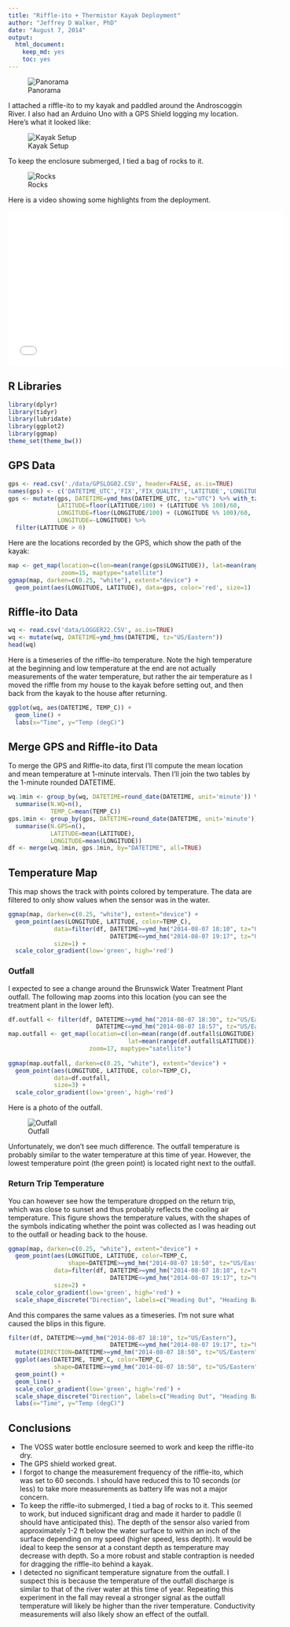 ```yaml
---
title: "Riffle-ito + Thermistor Kayak Deployment"
author: "Jeffrey D Walker, PhD"
date: "August 7, 2014"
output:
  html_document:
    keep_md: yes
    toc: yes
---
```


![Panorama](img/panorama.jpg)

I attached a riffle-ito to my kayak and paddled around the Androscoggin River. I also had an Arduino Uno with a GPS Shield logging my location. Here's what it looked like:

![Kayak Setup](img/kayak.jpg)

To keep the enclosure submerged, I tied a bag of rocks to it.

![Rocks](img/rocks.jpg)

Here is a video showing some highlights from the deployment.

<iframe width="560" height="315" src="//www.youtube.com/embed/t26eL-m8-zo" frameborder="0" allowfullscreen></iframe>

## R Libraries

```r
library(dplyr)
library(tidyr)
library(lubridate)
library(ggplot2)
library(ggmap)
theme_set(theme_bw())
```

## GPS Data

```r
gps <- read.csv('./data/GPSLOG02.CSV', header=FALSE, as.is=TRUE)
names(gps) <- c('DATETIME_UTC','FIX','FIX_QUALITY','LATITUDE','LONGITUDE','SPEED','ANGLE','ALTITUDE','NUM_SATELLITES')
gps <- mutate(gps, DATETIME=ymd_hms(DATETIME_UTC, tz="UTC") %>% with_tz(tzone="US/Eastern"),
              LATITUDE=floor(LATITUDE/100) + (LATITUDE %% 100)/60,
              LONGITUDE=floor(LONGITUDE/100) + (LONGITUDE %% 100)/60,
              LONGITUDE=-LONGITUDE) %>%
  filter(LATITUDE > 0)
```

Here are the locations recorded by the GPS, which show the path of the kayak:

```r
map <- get_map(location=c(lon=mean(range(gps$LONGITUDE)), lat=mean(range(gps$LATITUDE))),
               zoom=15, maptype="satellite")
ggmap(map, darken=c(0.25, "white"), extent="device") +
  geom_point(aes(LONGITUDE, LATITUDE), data=gps, color='red', size=1)
```

## Riffle-ito Data

```r
wq <- read.csv('data/LOGGER22.CSV', as.is=TRUE)
wq <- mutate(wq, DATETIME=ymd_hms(DATETIME, tz="US/Eastern"))
head(wq)
```

Here is a timeseries of the riffle-ito temperature. Note the high temperature at the beginning and low temperature at the end are not actually measurements of the water temperature, but rather the air temperature as I moved the riffle from my house to the kayak before setting out, and then back from the kayak to the house after returning.

```r
ggplot(wq, aes(DATETIME, TEMP_C)) +
  geom_line() +
  labs(x="Time", y="Temp (degC)")
```

## Merge GPS and Riffle-ito Data

To merge the GPS and Riffle-ito data, first I'll compute the mean location and mean temperature at 1-minute intervals. Then I'll join the two tables by the 1-minute rounded DATETIME.

```r
wq.1min <- group_by(wq, DATETIME=round_date(DATETIME, unit='minute')) %>%
  summarise(N.WQ=n(),
            TEMP_C=mean(TEMP_C))
gps.1min <- group_by(gps, DATETIME=round_date(DATETIME, unit='minute')) %>%
  summarise(N.GPS=n(),
            LATITUDE=mean(LATITUDE),
            LONGITUDE=mean(LONGITUDE))
df <- merge(wq.1min, gps.1min, by="DATETIME", all=TRUE)
```

## Temperature Map

This map shows the track with points colored by temperature. The data are filtered to only show values when the sensor was in the water.

```r
ggmap(map, darken=c(0.25, "white"), extent="device") +
  geom_point(aes(LONGITUDE, LATITUDE, color=TEMP_C), 
             data=filter(df, DATETIME>=ymd_hm("2014-08-07 18:10", tz="US/Eastern"), 
                             DATETIME<=ymd_hm("2014-08-07 19:17", tz="US/Eastern")), 
             size=1) +
  scale_color_gradient(low='green', high='red')
```

### Outfall

I expected to see a change around the Brunswick Water Treatment Plant outfall. The following map zooms into this location (you can see the treatment plant in the lower left). 

```r
df.outfall <- filter(df, DATETIME>=ymd_hm("2014-08-07 18:30", tz="US/Eastern"), 
                         DATETIME<=ymd_hm("2014-08-07 18:57", tz="US/Eastern"))
map.outfall <- get_map(location=c(lon=mean(range(df.outfall$LONGITUDE)), 
                                  lat=mean(range(df.outfall$LATITUDE))),
                       zoom=17, maptype="satellite")
                      
ggmap(map.outfall, darken=c(0.25, "white"), extent="device") +
  geom_point(aes(LONGITUDE, LATITUDE, color=TEMP_C), 
             data=df.outfall, 
             size=3) +
  scale_color_gradient(low='green', high='red')
```

Here is a photo of the outfall.

![Outfall](img/outfall.jpg)

Unfortunately, we don't see much difference. The outfall temperature is probably similar to the water temperature at this time of year. However, the lowest temperature point (the green point) is located right next to the outfall.

### Return Trip Temperature

You can however see how the temperature dropped on the return trip, which was close to sunset and thus probably reflects the cooling air temperature. This figure shows the temperature values, with the shapes of the symbols indicating whether the point was collected as I was heading out to the outfall or heading back to the house.

```r
ggmap(map, darken=c(0.25, "white"), extent="device") +
  geom_point(aes(LONGITUDE, LATITUDE, color=TEMP_C, 
                 shape=DATETIME>=ymd_hm("2014-08-07 18:50", tz="US/Eastern")), 
             data=filter(df, DATETIME>=ymd_hm("2014-08-07 18:10", tz="US/Eastern"), 
                             DATETIME<=ymd_hm("2014-08-07 19:17", tz="US/Eastern")), 
             size=2) +
  scale_color_gradient(low='green', high='red') +
  scale_shape_discrete("Direction", labels=c("Heading Out", "Heading Back"))
```

And this compares the same values as a timeseries. I'm not sure what caused the blips in this figure.

```r
filter(df, DATETIME>=ymd_hm("2014-08-07 18:10", tz="US/Eastern"), 
                             DATETIME<=ymd_hm("2014-08-07 19:17", tz="US/Eastern")) %>%
  mutate(DIRECTION=DATETIME>=ymd_hm("2014-08-07 18:50", tz="US/Eastern")) %>%
  ggplot(aes(DATETIME, TEMP_C, color=TEMP_C, 
             shape=DATETIME>=ymd_hm("2014-08-07 18:50", tz="US/Eastern"))) +
  geom_point() +
  geom_line() +
  scale_color_gradient(low='green', high='red') +
  scale_shape_discrete("Direction", labels=c("Heading Out", "Heading Back")) +
  labs(x="Time", y="Temp (degC)")
```

## Conclusions

- The VOSS water bottle enclosure seemed to work and keep the riffle-ito dry.
- The GPS shield worked great.
- I forgot to change the measurement frequency of the riffle-ito, which was set to 60 seconds. I should have reduced this to 10 seconds (or less) to take more measurements as battery life was not a major concern.
- To keep the riffle-ito submerged, I tied a bag of rocks to it. This seemed to work, but induced significant drag and made it harder to paddle (I should have anticipated this). The depth of the sensor also varied from approximately 1-2 ft below the water surface to within an inch of the surface depending on my speed (higher speed, less depth). It would be ideal to keep the sensor at a constant depth as temperature may decrease with depth. So a more robust and stable contraption is needed for dragging the riffle-ito behind a kayak. 
- I detected no significant temperature signature from the outfall. I suspect this is because the temperature of the outfall discharge is similar to that of the river water at this time of year. Repeating this experiment in the fall may reveal a stronger signal as the outfall temperature will likely be higher than the river temperature. Conductivity measurements will also likely show an effect of the outfall.
